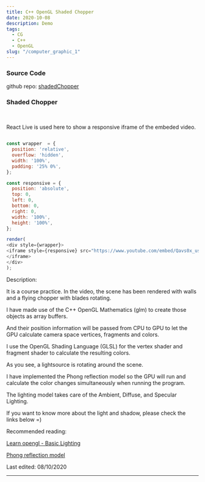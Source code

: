 ```yaml
---
title: C++ OpenGL Shaded Chopper
date: 2020-10-08
description: Demo
tags:
  - CG
  - C++
  - OpenGL
slug: "/computer_graphic_1"
---
```


### Source Code

github repo: <a href="https://github.com/rolandshc/shadedChopper">shadedChopper </a>

### Shaded Chopper

 <br/>

React Live is used here to show a responsive iframe of the embeded video.

```js react-live

const wrapper  = {
  position: 'relative',
  overflow: 'hidden',
  width: '100%',
  padding: '25% 0%',
};

const responsive = {
  position: 'absolute',
  top: 0,
  left: 0,
  bottom: 0,
  right: 0,
  width: '100%',
  height: '100%',
};

render(
<div style={wrapper}>
<iframe style={responsive} src="https://www.youtube.com/embed/Qavs0x_usBU" frameborder="0" allow="accelerometer; autoplay; clipboard-write; encrypted-media; gyroscope; picture-in-picture" allowfullscreen>
</iframe>
</div>
);
```

Description:

It is a course practice. In the video, the scene has been rendered with walls and a flying chopper with blades rotating.

I have made use of the C++ OpenGL Mathematics (glm) to create those objects as array buffers.

And their position information will be passed from CPU to GPU to let the GPU calculate camera space vertices, fragments and colors.

I use the OpenGL Shading Language (GLSL) for the vertex shader and fragment shader to calculate the resulting colors.

As you see, a lightsource is rotating around the scene.

I have implemented the Phong reflection model so the GPU will run and calculate the color changes simultaneously when running the program.

The lighting model takes care of the Ambient, Diffuse, and Specular Lighting.

If you want to know more about the light and shadow, please check the links below =)

Recommended reading:

 <a href="https://learnopengl.com/Lighting/Basic-Lighting">Learn opengl - Basic Lighting</a> <br/>

 <a href="https://en.wikipedia.org/wiki/Phong_reflection_model">Phong reflection model</a>

Last edited: 08/10/2020


---
